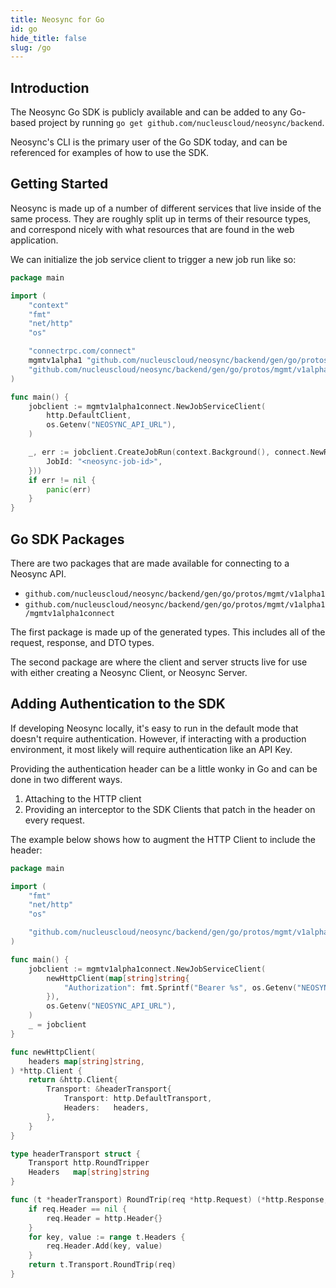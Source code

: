 ```yaml
---
title: Neosync for Go
id: go
hide_title: false
slug: /go
---
```


## Introduction

The Neosync Go SDK is publicly available and can be added to any Go-based project by running `go get github.com/nucleuscloud/neosync/backend`.

Neosync's CLI is the primary user of the Go SDK today, and can be referenced for examples of how to use the SDK.

## Getting Started

Neosync is made up of a number of different services that live inside of the same process.
They are roughly split up in terms of their resource types, and correspond nicely with what resources that are found in the web application.

We can initialize the job service client to trigger a new job run like so:

```go
package main

import (
	"context"
	"fmt"
	"net/http"
	"os"

	"connectrpc.com/connect"
	mgmtv1alpha1 "github.com/nucleuscloud/neosync/backend/gen/go/protos/mgmt/v1alpha1"
	"github.com/nucleuscloud/neosync/backend/gen/go/protos/mgmt/v1alpha1/mgmtv1alpha1connect"
)

func main() {
	jobclient := mgmtv1alpha1connect.NewJobServiceClient(
		http.DefaultClient,
		os.Getenv("NEOSYNC_API_URL"),
	)

	_, err := jobclient.CreateJobRun(context.Background(), connect.NewRequest(&mgmtv1alpha1.CreateJobRunRequest{
		JobId: "<neosync-job-id>",
	}))
	if err != nil {
		panic(err)
	}
}
```

## Go SDK Packages

There are two packages that are made available for connecting to a Neosync API.

- `github.com/nucleuscloud/neosync/backend/gen/go/protos/mgmt/v1alpha1`
- `github.com/nucleuscloud/neosync/backend/gen/go/protos/mgmt/v1alpha1/mgmtv1alpha1connect`

The first package is made up of the generated types. This includes all of the request, response, and DTO types.

The second package are where the client and server structs live for use with either creating a Neosync Client, or Neosync Server.

## Adding Authentication to the SDK

If developing Neosync locally, it's easy to run in the default mode that doesn't require authentication.
However, if interacting with a production environment, it most likely will require authentication like an API Key.

Providing the authentication header can be a little wonky in Go and can be done in two different ways.

1. Attaching to the HTTP client
2. Providing an interceptor to the SDK Clients that patch in the header on every request.

The example below shows how to augment the HTTP Client to include the header:

```go
package main

import (
	"fmt"
	"net/http"
	"os"

	"github.com/nucleuscloud/neosync/backend/gen/go/protos/mgmt/v1alpha1/mgmtv1alpha1connect"
)

func main() {
	jobclient := mgmtv1alpha1connect.NewJobServiceClient(
		newHttpClient(map[string]string{
			"Authorization": fmt.Sprintf("Bearer %s", os.Getenv("NEOSYNC_API_KEY")),
		}),
		os.Getenv("NEOSYNC_API_URL"),
	)
	_ = jobclient
}

func newHttpClient(
	headers map[string]string,
) *http.Client {
	return &http.Client{
		Transport: &headerTransport{
			Transport: http.DefaultTransport,
			Headers:   headers,
		},
	}
}

type headerTransport struct {
	Transport http.RoundTripper
	Headers   map[string]string
}

func (t *headerTransport) RoundTrip(req *http.Request) (*http.Response, error) {
	if req.Header == nil {
		req.Header = http.Header{}
	}
	for key, value := range t.Headers {
		req.Header.Add(key, value)
	}
	return t.Transport.RoundTrip(req)
}
```
